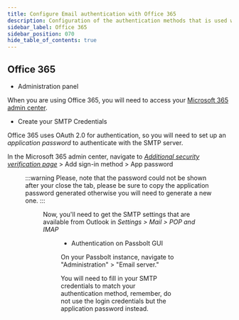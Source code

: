 ```yaml
---
title: Configure Email authentication with Office 365
description: Configuration of the authentication methods that is used with SMTP for Office 365
sidebar_label: Office 365
sidebar_position: 070
hide_table_of_contents: true
---
```


<EmailServerConfigurationIntroduction/>

## Office 365

- Administration panel

When you are using Office 365, you will need to access your [Microsoft 365 admin center](https://admin.microsoft.com).

- Create your SMTP Credentials

Office 365 uses OAuth 2.0 for authentication, so you will need to set up an *application password* to authenticate with the SMTP server.

In the Microsoft 365 admin center, navigate to *[Additional security verification page](https://mysignins.microsoft.com/security-info)* > Add sign-in method > App password

<Figure
  src="/img/help/2023/08/office365-app-password-menu.png"
  caption="Microsoft - Create an application password"
  alt="Microsoft - Create an application password"
/>

:::warning
Please, note that the password could not be shown after your close the tab, please be sure to copy the application password generated otherwise you will need to generate a new one.
:::

<Figure
  src="/img/help/2023/08/office365-app-password-example.png"
  caption="Microsoft - Application password"
  alt="Microsoft - Application password"
/>

Now, you'll need to get the SMTP settings that are available from Outlook in *Settings > Mail > POP and IMAP*

<Figure
  src="/img/help/2023/08/office365-smtp-credentials.png"
  caption="Microsoft - SMTP Settings"
  alt="Microsoft - SMTP Settings"
/>

- Authentication on Passbolt GUI

On your Passbolt instance, navigate to "Administration" > "Email server."

You will need to fill in your SMTP credentials to match your authentication method, remember, do not use the login credentials but the application password instead.

<Figure
  src="/img/help/2023/08/passbolt-office365-smtp-settings.png"
  caption="Passbolt - Email authentication"
  alt="Passbolt - Email authentication"
/>

<TestYourEmailConfiguration/>
